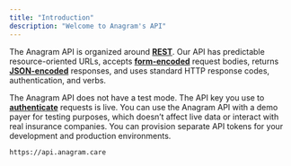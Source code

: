 ```yaml
---
title: "Introduction"
description: "Welcome to Anagram's API"
---
```


The Anagram API is organized around [**REST**](http://en.wikipedia.org/wiki/Representational_State_Transfer). Our API has predictable resource-oriented URLs, accepts [**form-encoded**](https://en.wikipedia.org/wiki/POST_\(HTTP\)#Use_for_submitting_web_forms) request bodies, returns [**JSON-encoded**](http://www.json.org/) responses, and uses standard HTTP response codes, authentication, and verbs.

The Anagram API does not have a test mode. The API key you use to [**authenticate**](https://api-docs.anagram.care/api-reference/authentication) requests is live. You can use the Anagram API with a demo payer for testing purposes, which doesn’t affect live data or interact with real insurance companies. You can provision separate API tokens for your development and production environments.

```Base BASE URL
https://api.anagram.care
```
